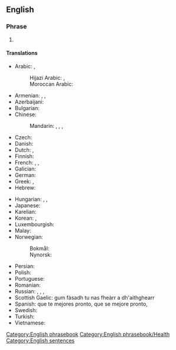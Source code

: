 ==English==

===Phrase===
{{en-phrase}}

# {{n-g|Expressing hope that the listener will soon recover from illness.}}

====Translations====
{{trans-top|expressing hope that someone recovers soon}}
* Arabic: {{t|ar|أَتَمَنَّى  لَكَ الشِّفَاءَ الْكَامِل}} {{qualifier|to a man}}, {{t|ar|أَتَمَنَّى  لَكِ الشِّفَاءَ الْكَامِل}} {{qualifier|to a woman}}
*: Hijazi Arabic: {{t|acw|سلمات|tr=salamāt|sc=Arab}}, {{t|acw|الله يسلمك|m|tr=allāh yisallimak|sc=Arab}} {{qualifier|as a reply}}
*: Moroccan Arabic: {{t|ary|الله يشافيك|tr=allāh yšāfīk}}
* Armenian: {{t+|hy|առողջություն|sc=Armn}}, {{t|hy|շուտափույթ ապաքինում|sc=Armn}}, {{t|hy|շուտ լավացի|sc=Armn}} {{qualifier|colloquial}}
* Azerbaijani: {{t|az|Allah şəfa versin}}
* Bulgarian: {{t|bg|оздравявай бързо}}
* Chinese:
*: Mandarin: {{t|cmn|[[希望]][[你]][[能]][[早點]][[好]]|sc=Hani}}, {{t|cmn|[[希望]][[你]][[能]][[早点]][[好]]|tr=xīwàng nǐ néng zǎodiǎn hǎo|sc=Hani}}, {{t|cmn|[[祝]][[你]][[早日]][[康復]]|sc=Hani}}, {{t|cmn|[[祝]][[你]][[早日]][[康复]]|tr=zhù nǐ zǎorì kāngfù|sc=Hani}}
* Czech: {{t+|cs|brzké uzdravení}}
* Danish: {{t|da|god bedring}}
* Dutch: {{t|nl|word snel beter}}, {{t|nl|veel beterschap}}
* Finnish: {{t|fi|parane pian}}
* French: {{t|fr|bon rétablissement}}, {{t|fr|prompt rétablissement}}, {{t|fr|remets-toi vite}}
* Galician: {{t|gl|mellórate}}
* German: {{t+|de|gute Besserung}}
* Greek: {{t+|el|περαστικά}}, {{t+|el|σιδερένιος}}
* Hebrew: {{t|he|החלמה מהירה|m|f|tr=hakhlama mehirah|sc=Hebr}}
{{trans-mid}}
* Hungarian: {{t|hu|jobbulást}}, {{t|hu|jobbulást kívánok}}, {{t|hu|mielőbbi jobbulást kívánok}}
* Japanese: {{t+|ja|お大事に|tr=odaiji ni}} {{t|ja|早く良くなりますように|tr=hayaku yoku narimasu yōni}}
* Karelian: {{t|krl|parene pois}}
* Korean: {{t|ko|얼른 나으세요}}, {{t|ko|빠른 완쾌를 바랍니다}} {{qualifier|I hope you get well soon}}
* Luxembourgish: {{t|lb|gutt Besserung}}
* Malay: {{t|ms|semoga cepat sembuh}}
* Norwegian:
*: Bokmål: {{t+|nb|god bedring}}
*: Nynorsk: {{t|nn|god betring}}
* Persian: {{t|fa|ان شاء الله زودتر خوب شوید|sc=fa-Arab}}
* Polish: {{t|pl|szybkiego powrotu do zdrowia}}
* Portuguese: {{t+|pt|melhoras}}
* Romanian: {{t|ro|însănătoșire grabnică}}
* Russian: {{t|ru|скоре́йшего выздоровле́ния}}, {{t|ru|поправля́йтесь скоре́е}}, {{t|ru|выздора́вливайте}}, {{t|ru|поправля́йтесь}}
* Scottish Gaelic: gum fàsadh tu nas fheàrr a dh'aithghearr
* Spanish: que te mejores pronto, que se mejore pronto, {{t+|es|mejórate}}
* Swedish: {{t+|sv|krya på dig}}
* Turkish: {{t|tr|geçmiş olsun}}
* Vietnamese: {{t-needed|vi}}
{{trans-bottom}}
[[Category:English phrasebook]]
[[Category:English phrasebook/Health]]
[[Category:English sentences]]